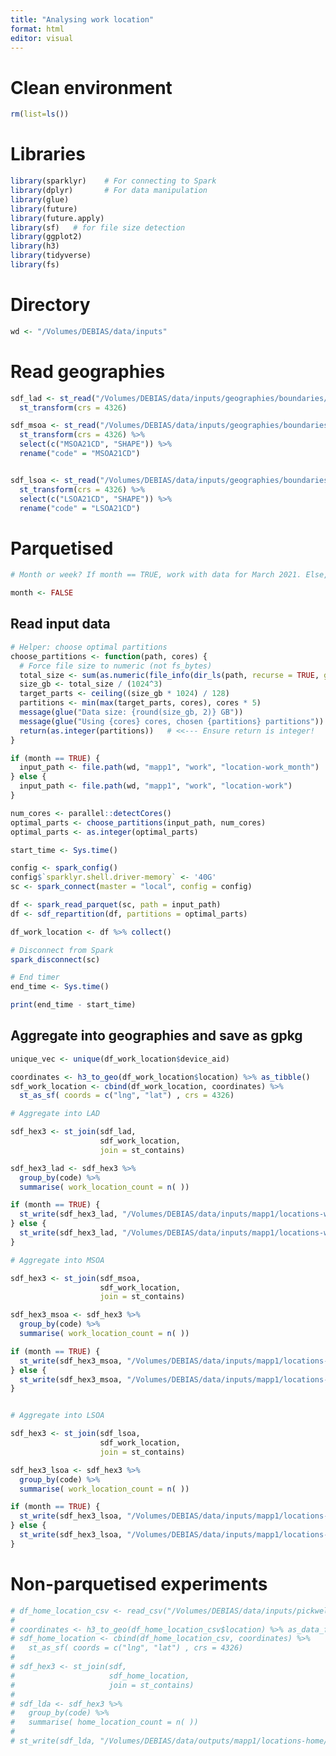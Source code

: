 ```yaml
---
title: "Analysing work location"
format: html
editor: visual
---
```


# Clean environment

```r
rm(list=ls())
```

# Libraries

```r
library(sparklyr)    # For connecting to Spark
library(dplyr)       # For data manipulation
library(glue)
library(future)
library(future.apply)
library(sf)   # for file size detection
library(ggplot2)
library(h3)
library(tidyverse)
library(fs)
```

# Directory

```r
wd <- "/Volumes/DEBIAS/data/inputs"
```

# Read geographies

```r
sdf_lad <- st_read("/Volumes/DEBIAS/data/inputs/geographies/boundaries/LAD_Dec_2021_GB_BFC_2022_simplified.gpkg") %>% 
  st_transform(crs = 4326)

sdf_msoa <- st_read("/Volumes/DEBIAS/data/inputs/geographies/boundaries/MSOA_Dec_2021_EW_BFC_V7.gpkg") %>% 
  st_transform(crs = 4326) %>% 
  select(c("MSOA21CD", "SHAPE")) %>%
  rename("code" = "MSOA21CD")


sdf_lsoa <- st_read("/Volumes/DEBIAS/data/inputs/geographies/boundaries/Lower_layer_Super_Output_Areas_(December_2021)_Boundaries_EW_BFC_(V10).geojson")  %>% 
  st_transform(crs = 4326) %>% 
  select(c("LSOA21CD", "SHAPE")) %>%
  rename("code" = "LSOA21CD")

```

# Parquetised

```r
# Month or week? If month == TRUE, work with data for March 2021. Else, work with data for first week of April 2021.

month <- FALSE
```

## Read input data

```r
# Helper: choose optimal partitions
choose_partitions <- function(path, cores) {
  # Force file size to numeric (not fs_bytes)
  total_size <- sum(as.numeric(file_info(dir_ls(path, recurse = TRUE, glob = "*.csv.gz"))$size))
  size_gb <- total_size / (1024^3)
  target_parts <- ceiling((size_gb * 1024) / 128)
  partitions <- min(max(target_parts, cores), cores * 5)
  message(glue("Data size: {round(size_gb, 2)} GB"))
  message(glue("Using {cores} cores, chosen {partitions} partitions"))
  return(as.integer(partitions))   # <<--- Ensure return is integer!
}

if (month == TRUE) {
  input_path <- file.path(wd, "mapp1", "work", "location-work_month")
} else {
  input_path <- file.path(wd, "mapp1", "work", "location-work")
}

num_cores <- parallel::detectCores()
optimal_parts <- choose_partitions(input_path, num_cores)
optimal_parts <- as.integer(optimal_parts)   

start_time <- Sys.time()

config <- spark_config()
config$`sparklyr.shell.driver-memory` <- '40G'
sc <- spark_connect(master = "local", config = config)

df <- spark_read_parquet(sc, path = input_path)
df <- sdf_repartition(df, partitions = optimal_parts)

df_work_location <- df %>% collect()

# Disconnect from Spark
spark_disconnect(sc)

# End timer
end_time <- Sys.time()

print(end_time - start_time)
```

## Aggregate into geographies and save as gpkg

```r
unique_vec <- unique(df_work_location$device_aid)
```

```r
coordinates <- h3_to_geo(df_work_location$location) %>% as_tibble()
sdf_work_location <- cbind(df_work_location, coordinates) %>% 
  st_as_sf( coords = c("lng", "lat") , crs = 4326)

# Aggregate into LAD 

sdf_hex3 <- st_join(sdf_lad, 
                    sdf_work_location,
                    join = st_contains) 

sdf_hex3_lad <- sdf_hex3 %>% 
  group_by(code) %>% 
  summarise( work_location_count = n( ))

if (month == TRUE) {
  st_write(sdf_hex3_lad, "/Volumes/DEBIAS/data/inputs/mapp1/locations-work/lad/work-location-count_lda-month.gpkg")
} else {
  st_write(sdf_hex3_lad, "/Volumes/DEBIAS/data/inputs/mapp1/locations-work/lad/work-location-count_lda.gpkg")
}

# Aggregate into MSOA

sdf_hex3 <- st_join(sdf_msoa, 
                    sdf_work_location,
                    join = st_contains) 

sdf_hex3_msoa <- sdf_hex3 %>% 
  group_by(code) %>% 
  summarise( work_location_count = n( ))

if (month == TRUE) {
  st_write(sdf_hex3_msoa, "/Volumes/DEBIAS/data/inputs/mapp1/locations-work/msoa/work-location-count_msoa-month.gpkg")
} else {
  st_write(sdf_hex3_msoa, "/Volumes/DEBIAS/data/inputs/mapp1/locations-work/msoa/work-location-count_msoa.gpkg")
}


# Aggregate into LSOA

sdf_hex3 <- st_join(sdf_lsoa, 
                    sdf_work_location,
                    join = st_contains) 

sdf_hex3_lsoa <- sdf_hex3 %>% 
  group_by(code) %>% 
  summarise( work_location_count = n( ))

if (month == TRUE) {
  st_write(sdf_hex3_lsoa, "/Volumes/DEBIAS/data/inputs/mapp1/locations-work/lsoa/work-location-count_lsoa-month.gpkg")
} else {
  st_write(sdf_hex3_lsoa, "/Volumes/DEBIAS/data/inputs/mapp1/locations-work/lsoa/work-location-count_lsoa.gpkg")
}

```

# Non-parquetised experiments

```r
# df_home_location_csv <- read_csv("/Volumes/DEBIAS/data/inputs/pickwell/uk/location-home/part-00000-22616738-1d83-45b0-9be8-2b01fc18da31-c000.csv")
# 
# coordinates <- h3_to_geo(df_home_location_csv$location) %>% as_data_frame()
# sdf_home_location <- cbind(df_home_location_csv, coordinates) %>%
#   st_as_sf( coords = c("lng", "lat") , crs = 4326)
# 
# sdf_hex3 <- st_join(sdf,
#                     sdf_home_location,
#                     join = st_contains)
# 
# sdf_lda <- sdf_hex3 %>%
#   group_by(code) %>%
#   summarise( home_location_count = n( ))
# 
# st_write(sdf_lda, "/Volumes/DEBIAS/data/outputs/mapp1/locations-home/lad/home-location-count_lda_non-parquetised.gpkg")
```

